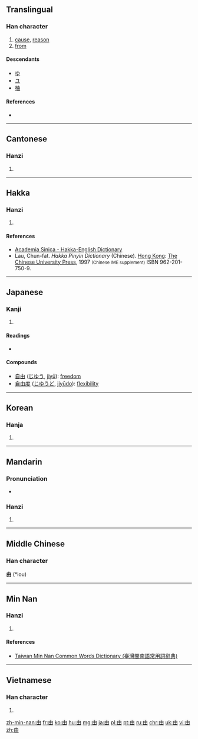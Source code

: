 {{also|田|甲|申}}
==Translingual==

===Han character===
{{Han char|rn=102|rad=田|as=00|sn=5|four=5060<sub>0</sub>|canj=中田 (LW)|ids=⿻[[十]][[囗]]}}

# [[cause]], [[reason]]
# [[from]]

====Descendants====
* [[ゆ]]
* [[ユ]]
* [[柚]]

====References====
* {{Han ref|kx=0757.010|dkj=21724|dj=1167.020|hdz=42524.020|uh=7531|ud=30001|bh=A5D1|bd=42449}}

----

==Cantonese==

===Hanzi===
{{yue-hanzi|jyut=[[jau4]]|y=yau4}}

# {{defn|lang=yue|sort=田00}}

----

==Hakka==

===Hanzi===
{{hak-hanzi|poj=[[yû]] (yu<sup>5</sup>)|gd=|hpy=yiu2}}

# {{defn|lang=hak|sort=田00}}

====References====
*[http://minhakka.ling.sinica.edu.tw/bkg/hakyin/search.php?DETAIL=1&LIMIT=id=58656&dbname=su_tian_1&graph=2 Academia Sinica - Hakka-English Dictionary]
*Lau, Chun-fat. ''Hakka Pinyin Dictionary'' (Chinese). [[Hong Kong]]: [[w:Chinese University of Hong Kong|The Chinese University Press]], 1997 <small>(Chinese IME supplement)</small> ISBN 962-201-750-9.

----

==Japanese==

===Kanji===
{{ja-kanji|grade=3|rs=田00}}

# {{defn|lang=ja|sort=田00}}

====Readings====
* {{ja-readings|goon=[[ゆ]] (yu)|kanon=[[ゆう]] (yū)|kanyoon=[[ゆい]] (yui)|kun=[[よし]] (yoshi), [[よる]] (yoru), [[より]] (yori)|nanori=}}

====Compounds====
* [[自由]] ([[じゆう]], [[jiyū]]): [[freedom]]
* [[自由度]] ([[じゆうど]], [[jiyūdo]]): [[flexibility]]

----

==Korean==

===Hanja===
{{ko-hanja|hangeul=유|eumhun=|rv=yu|mr=yu|y=yu}}

# {{defn|lang=ko|sort=田00}}

----

==Mandarin==

===Pronunciation===
* {{audio|Zh-yóu.ogg|Audio|lang=cmn}}

===Hanzi===
{{cmn-hanzi|pin=[[yóu]] ([[you2]])|wg=yu<sup>2</sup>}}

# {{defn|lang=cmn|sort=田00}}

----

==Middle Chinese==
===Han character===
'''由''' (*iou)<!--note: asterisk indicates that this character appears more than four times in the Tang Dynasty corpus of literature-->

----

==Min Nan==

===Hanzi===
{{nan-hanzi|tlpa=iû (iu<sup>5</sup>)}}

# {{defn|lang=nan|sort=田00}}

====References====
*[http://twblg.dict.edu.tw/holodict_new/result_detail.jsp?n_no=1856&curpage=1&sample=%E7%94%B1&radiobutton=1&querytarget=1&limit=20&pagenum=1&rowcount=6 Taiwan Min Nan Common Words Dictionary (臺灣閩南語常用詞辭典)]

----

==Vietnamese==

===Han character===
{{vi-hantu|[[do]], [[dô]], [[ro]], [[sân]]|rs=田00}}

# {{defn|lang=vi|sort=田00}}

[[zh-min-nan:由]]
[[fr:由]]
[[ko:由]]
[[hu:由]]
[[mg:由]]
[[ja:由]]
[[pl:由]]
[[pt:由]]
[[ru:由]]
[[chr:由]]
[[uk:由]]
[[vi:由]]
[[zh:由]]